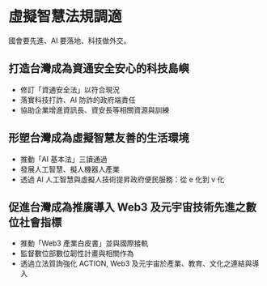 # 虛擬智慧法規調適

國會要先進、AI 要落地、科技做外交。

## 打造台灣成為資通安全安心的科技島嶼

- 修訂「資通安全法」以符合現況
- 落實科技打詐、AI 防詐的政府端責任
- 協助企業增進資訊長、資安長等相關資源與訓練

## 形塑台灣成為虛擬智慧友善的生活環境

- 推動「AI 基本法」三讀通過
- 發展人工智慧、擬人機器人產業
- 透過 AI 人工智慧與虛擬人技術提昇政府便民服務：從 e 化到 v 化

## 促進台灣成為推廣導入 Web3 及元宇宙技術先進之數位社會指標

- 推動「Web3 產業白皮書」並與國際接軌
- 監督數位部數位韌性計畫與相關作為
- 透過立法質詢強化 ACTION, Web3 及元宇宙於產業、教育、文化之連結與導入
